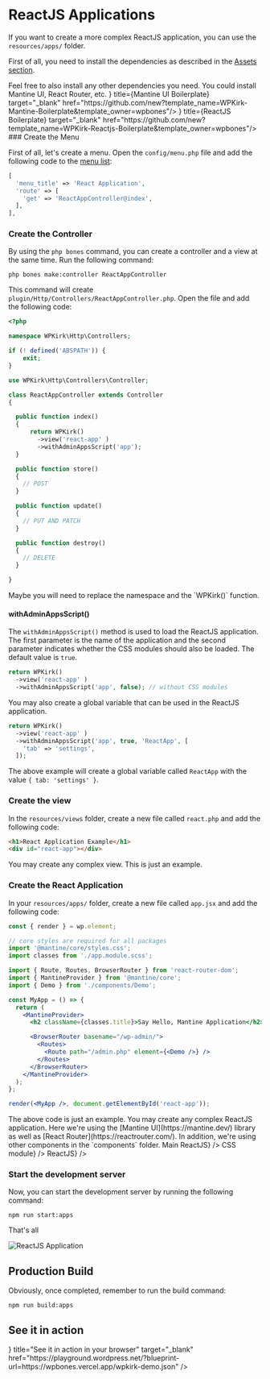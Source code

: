 
# ReactJS Applications

If you want to create a more complex ReactJS application, you can use the `resources/apps/` folder.

First of all, you need to install the dependencies as described in the [Assets section](../GettingStarted/assets).

<Callout type="info">
Feel free to also install any other dependencies you need. You could install Mantine UI, React Router, etc.
</Callout>

<Cards num={2}>
<Card arrow icon={<IconBrandGithub />} title={<Group><AnimateBadge />Mantine UI Boilerplate</Group>} target="_blank" href="https://github.com/new?template_name=WPKirk-Mantine-Boilerplate&template_owner=wpbones"/>
<Card arrow icon={<IconBrandGithub />} title={<Group><AnimateBadge />ReactJS Boilerplate</Group>} target="_blank" href="https://github.com/new?template_name=WPKirk-Reactjs-Boilerplate&template_owner=wpbones"/>
</Cards>

<Steps>
### Create the Menu

First of all, let's create a menu. Open the `config/menu.php` file and add the following code to the [menu list](../CoreConcepts/menus):

```php copy
[
  'menu_title' => 'React Application',
  'route' => [
    'get' => 'ReactAppController@index',
  ],
],
```

### Create the Controller

By using the `php bones` command, you can create a controller and a view at the same time. Run the following command:

```shell copy
php bones make:controller ReactAppController
```

This command will create `plugin/Http/Controllers/ReactAppController.php`. Open the file and add the following code:

```php copy
<?php

namespace WPKirk\Http\Controllers;

if (! defined('ABSPATH')) {
    exit;
}

use WPKirk\Http\Controllers\Controller;

class ReactAppController extends Controller
{

  public function index()
  {
      return WPKirk()
        ->view('react-app' )
        ->withAdminAppsScript('app'); 
  }

  public function store()
  {
    // POST
  }

  public function update()
  {
    // PUT AND PATCH
  }

  public function destroy()
  {
    // DELETE
  }

}
```

<Callout>
Maybe you will need to replace the namespace and the  `WPKirk()` function.
</Callout>

#### withAdminAppsScript()

The `withAdminAppsScript()` method is used to load the ReactJS application. The first parameter is the name of the application and the second parameter indicates whether the CSS modules should also be loaded. The default value is `true`.

```php copy
return WPKirk()
  ->view('react-app' )
  ->withAdminAppsScript('app', false); // without CSS modules
```

You may also create a global variable that can be used in the ReactJS application.

```php copy
return WPKirk()
  ->view('react-app' )
  ->withAdminAppsScript('app', true, 'ReactApp', [
    'tab' => 'settings',
  ]);
```
The above example will create a global variable called `ReactApp` with the value `{ tab: 'settings' }`.

### Create the view

In the `resources/views` folder, create a new file called `react.php` and add the following code:

```html copy
<h1>React Application Example</h1>
<div id="react-app"></div>
```

<Callout>
You may create any complex view. This is just an example.
</Callout>

### Create the React Application

In your `resources/apps/` folder, create a new file called `app.jsx` and add the following code:

```jsx copy
const { render } = wp.element;

// core styles are required for all packages
import '@mantine/core/styles.css';
import classes from './app.module.scss';

import { Route, Routes, BrowserRouter } from 'react-router-dom';
import { MantineProvider } from '@mantine/core';
import { Demo } from './components/Demo';

const MyApp = () => {
  return (
    <MantineProvider>
      <h2 className={classes.title}>Say Hello, Mantine Application</h2>

      <BrowserRouter basename="/wp-admin/">
        <Routes>
          <Route path="/admin.php" element={<Demo />} />
        </Routes>
      </BrowserRouter>
    </MantineProvider>
  );
};

render(<MyApp />, document.getElementById('react-app'));
```

<Callout type="info">
The above code is just an example. You may create any complex ReactJS application. Here we're using the [Mantine UI](https://mantine.dev/) library as well as [React Router](https://reactrouter.com/). In addition, we're using other components in the `components` folder.
</Callout>

<FileTree>
  <FileTree.Folder name="resources" defaultOpen>
      <FileTree.Folder name="assets" defaultOpen>
        <FileTree.Folder name="apps" defaultOpen>
            <FileTree.File label={<FileTreeLabel type="file" name="app.jsx">Main ReactJS</FileTreeLabel>} />
            <FileTree.File label={<FileTreeLabel type="file" name="app.module.css">CSS module</FileTreeLabel>} />
            <FileTree.Folder name="components" defaultOpen>
              <FileTree.File label={<FileTreeLabel type="file" name="Demo.jsx">ReactJS</FileTreeLabel>} />
            </FileTree.Folder>
        </FileTree.Folder>
      </FileTree.Folder>
  </FileTree.Folder>
</FileTree>

### Start the development server

Now, you can start the development server by running the following command:

```shell copy
npm run start:apps
```
That's all

![ReactJS Application](./react-app.png)

</Steps>

## Production Build

Obviously, once completed, remember to run the build command:

```shell copy
npm run build:apps
```

## See it in action 

<Cards num="1">
  <Card icon={<IconBrandWordpress />} title="See it in action in your browser" target="_blank" href="https://playground.wordpress.net/?blueprint-url=https://wpbones.vercel.app/wpkirk-demo.json" />
</Cards>  

